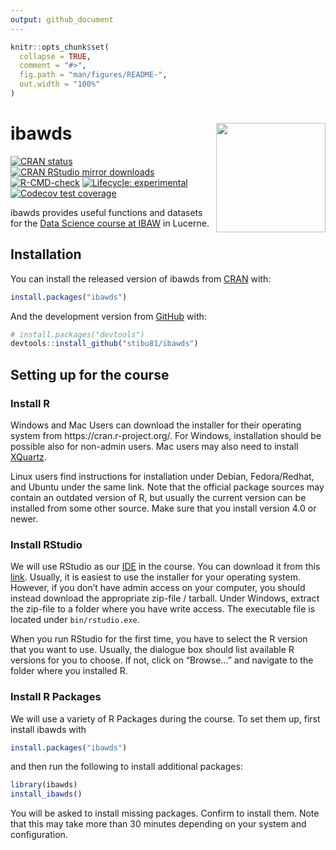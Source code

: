 ```yaml
---
output: github_document
---
```


<!-- README.md is generated from README.Rmd. Please edit that file -->

```r
knitr::opts_chunk$set(
  collapse = TRUE,
  comment = "#>",
  fig.path = "man/figures/README-",
  out.width = "100%"
)
```

# ibawds <img src="man/figures/ibawds_logo.png" align="right" width="175" />

<!-- badges: start -->
[![CRAN status](https://www.r-pkg.org/badges/version/ibawds)](https://CRAN.R-project.org/package=ibawds)
[![CRAN RStudio mirror downloads](https://cranlogs.r-pkg.org/badges/last-month/ibawds?color=blue)](https://r-pkg.org/pkg/ibawds)
[![R-CMD-check](https://github.com/stibu81/ibawds/workflows/R-CMD-check/badge.svg)](https://github.com/stibu81/ibawds/actions)
[![Lifecycle: experimental](https://img.shields.io/badge/lifecycle-experimental-orange.svg)](https://lifecycle.r-lib.org/articles/stages.html#experimental)
[![Codecov test coverage](https://codecov.io/gh/stibu81/ibawds/branch/master/graph/badge.svg)](https://app.codecov.io/gh/stibu81/ibawds?branch=master)
<!-- badges: end -->

ibawds provides useful functions and datasets for the
[Data Science course at IBAW](https://ibaw.ch/bildungsangebote/it/data-science-ndk-hf/)
in Lucerne.


## Installation

You can install the released version of ibawds from
[CRAN](https://cran.r-project.org/package=ibawds) with:

``` r
install.packages("ibawds")
```

And the development version from [GitHub](https://github.com/) with:

``` r
# install.packages("devtools")
devtools::install_github("stibu81/ibawds")
```

## Setting up for the course

### Install R

Windows and Mac Users can download the installer for their operating system
from https://cran.r-project.org/. For Windows, installation should be
possible also for non-admin users. Mac users may also need to install
[XQuartz](https://www.xquartz.org/).

Linux users find instructions for installation under Debian, Fedora/Redhat,
and Ubuntu under the same link. Note that the official package sources may
contain an outdated version of R, but usually the current version can be
installed from some other source. Make sure that you install version 4.0 or
newer.


### Install RStudio

We will use RStudio as our
[IDE](https://en.wikipedia.org/wiki/Integrated_development_environment)
in the course. You can download it from this
[link](https://posit.co/download/rstudio-desktop). Usually,
it is easiest to use the installer for your operating system. 
However, if you don't have admin access on your computer, you should instead
download the appropriate zip-file / tarball. Under Windows, extract the zip-file
to a folder where you have write access. The executable file is located under
`bin/rstudio.exe`.


When you run RStudio for the first time, you have to select the R version that
you want to use. Usually, the dialogue box should list available R versions for
you to choose. If not, click on "Browse..." and navigate to the folder where
you installed R.


### Install R Packages

We will use a variety of R Packages during the course. To set them up,
first install ibawds with

``` r
install.packages("ibawds")
```

and then run the following to install additional packages:

``` r
library(ibawds)
install_ibawds()
```

You will be asked to install missing packages. Confirm to install them. Note
that this may take more than 30 minutes depending on your system
and configuration.
